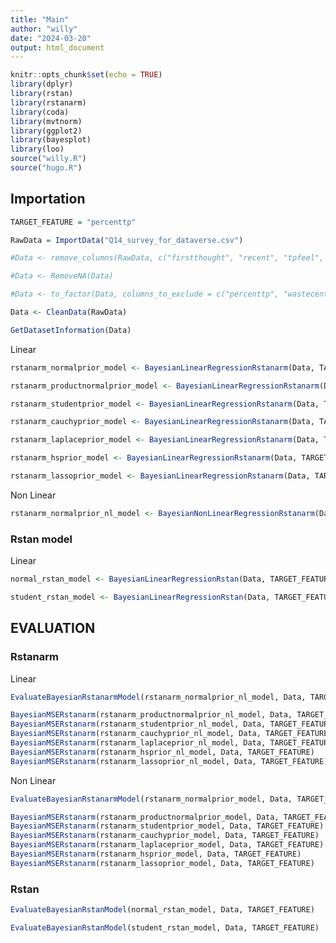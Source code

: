 ```yaml
---
title: "Main"
author: "willy"
date: "2024-03-20"
output: html_document
---
```


```r
knitr::opts_chunk$set(echo = TRUE)
library(dplyr)
library(rstan)
library(rstanarm)
library(coda)
library(mvtnorm)
library(ggplot2)
library(bayesplot)
library(loo)
source("willy.R")
source("hugo.R")
```

## Importation

```r
TARGET_FEATURE = "percenttp"

RawData = ImportData("Q14_survey_for_dataverse.csv")
```


```r
#Data <- remove_columns(RawData, c("firstthought", "recent", "tpfeel", "biggest", "paystub", "depend", "glad", "upset", "benefit", "wastethink","eitcexp", "eitcthink"))

#Data <- RemoveNA(Data)

#Data <- to_factor(Data, columns_to_exclude = c("percenttp", "wastecents", "feelfedgov_1", "weightvec"))

Data <- CleanData(RawData)

GetDatasetInformation(Data)
```


Linear 

```r
rstanarm_normalprior_model <- BayesianLinearRegressionRstanarm(Data, TARGET_FEATURE, prior = normal(location = 0), prior_intercept = normal(location = 0))

rstanarm_productnormalprior_model <- BayesianLinearRegressionRstanarm(Data, TARGET_FEATURE, prior = product_normal(df = 2, location = 0, scale = 1), prior_intercept = normal(location = 0))

rstanarm_studentprior_model <- BayesianLinearRegressionRstanarm(Data, TARGET_FEATURE, prior = student_t(df = 1, location = 0), prior_intercept = normal(location = 0))

rstanarm_cauchyprior_model <- BayesianLinearRegressionRstanarm(Data, TARGET_FEATURE, prior = cauchy(location = 0), prior_intercept = normal(location = 0))

rstanarm_laplaceprior_model <- BayesianLinearRegressionRstanarm(Data, TARGET_FEATURE, prior = laplace(location = 0), prior_intercept = normal(location = 0))

rstanarm_hsprior_model <- BayesianLinearRegressionRstanarm(Data, TARGET_FEATURE, prior = hs(df = 1, global_df = 1, global_scale = 0.01, slab_df = 4, slab_scale = 2.5), prior_intercept = normal(location = 0))

rstanarm_lassoprior_model <- BayesianLinearRegressionRstanarm(Data, TARGET_FEATURE, prior = lasso(df = 1, location = 0), prior_intercept = normal(location = 0))

```

Non Linear

```r
rstanarm_normalprior_nl_model <- BayesianNonLinearRegressionRstanarm(Data, TARGET_FEATURE, prior = normal(location = 0), prior_intercept = normal(location = 0))
```



### Rstan model

Linear

```r
normal_rstan_model <- BayesianLinearRegressionRstan(Data, TARGET_FEATURE, "NormalStanModel.stan")

student_rstan_model <- BayesianLinearRegressionRstan(Data, TARGET_FEATURE, "StudentStanModel.stan")
```

## EVALUATION

### Rstanarm

Linear

```r
EvaluateBayesianRstanarmModel(rstanarm_normalprior_nl_model, Data, TARGET_FEATURE)
```

```r
BayesianMSERstanarm(rstanarm_productnormalprior_nl_model, Data, TARGET_FEATURE)
BayesianMSERstanarm(rstanarm_studentprior_nl_model, Data, TARGET_FEATURE)
BayesianMSERstanarm(rstanarm_cauchyprior_nl_model, Data, TARGET_FEATURE)
BayesianMSERstanarm(rstanarm_laplaceprior_nl_model, Data, TARGET_FEATURE)
BayesianMSERstanarm(rstanarm_hsprior_nl_model, Data, TARGET_FEATURE)
BayesianMSERstanarm(rstanarm_lassoprior_nl_model, Data, TARGET_FEATURE)
```

Non Linear

```r
EvaluateBayesianRstanarmModel(rstanarm_normalprior_model, Data, TARGET_FEATURE)
```

```r
BayesianMSERstanarm(rstanarm_productnormalprior_model, Data, TARGET_FEATURE)
BayesianMSERstanarm(rstanarm_studentprior_model, Data, TARGET_FEATURE)
BayesianMSERstanarm(rstanarm_cauchyprior_model, Data, TARGET_FEATURE)
BayesianMSERstanarm(rstanarm_laplaceprior_model, Data, TARGET_FEATURE)
BayesianMSERstanarm(rstanarm_hsprior_model, Data, TARGET_FEATURE)
BayesianMSERstanarm(rstanarm_lassoprior_model, Data, TARGET_FEATURE)
```

### Rstan

```r
EvaluateBayesianRstanModel(normal_rstan_model, Data, TARGET_FEATURE)
```

```r
EvaluateBayesianRstanModel(student_rstan_model, Data, TARGET_FEATURE)
```

